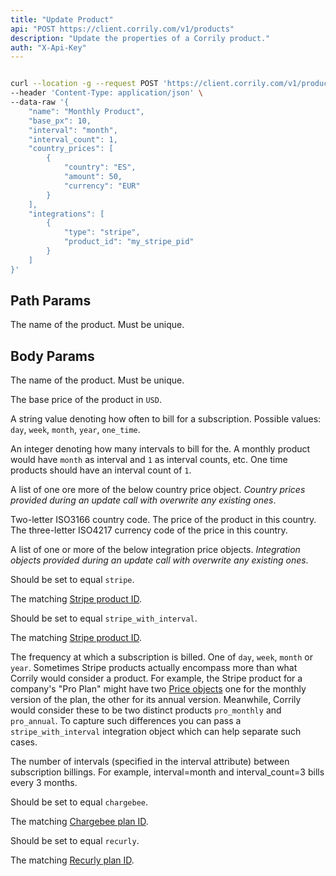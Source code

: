 ```yaml
---
title: "Update Product"
api: "POST https://client.corrily.com/v1/products"
description: "Update the properties of a Corrily product."
auth: "X-Api-Key"
---
```


<RequestExample>

```bash Bash

curl --location -g --request POST 'https://client.corrily.com/v1/products/monthly' \
--header 'Content-Type: application/json' \
--data-raw '{
    "name": "Monthly Product",
    "base_px": 10,
    "interval": "month",
    "interval_count": 1,
    "country_prices": [
        {
            "country": "ES",
            "amount": 50,
            "currency": "EUR"
        }
    ],
    "integrations": [
        {
            "type": "stripe",
            "product_id": "my_stripe_pid"
        }
    ]
}'
```

</RequestExample>

## Path Params

<ParamField body="{product_api_id}" type="string" required>

The name of the product. Must be unique.

</ParamField>

## Body Params

<ParamField body="name" type="string">

The name of the product. Must be unique.

</ParamField>

<ParamField body="base_px" type="float">

The base price of the product in `USD`.

</ParamField>

<ParamField body="interval" type="string">

A string value denoting how often to bill for a subscription. Possible values: `day`, `week`, `month`, `year`, `one_time`.

</ParamField>

<ParamField body="interval_count" type="integer">

An integer denoting how many intervals to bill for the. A monthly product would have `month` as interval and `1` as interval counts, etc.
One time products should have an interval count of `1`.

</ParamField>

<ParamField body="country_prices" type="[object]">

A list of one ore more of the below country price object. _Country prices provided during an update call with overwrite any existing ones_.

<Expandable title="<country_price>">
    <ResponseField name="country" type="enum" required>
        Two-letter ISO3166 country code.
    </ResponseField>
    <ResponseField name="amount" type="float" required>
        The price of the product in this country.
    </ResponseField>
    <ResponseField name="currency" type="enum" required>
        The three-letter ISO4217 currency code of the price in this country.
    </ResponseField>

</Expandable>

</ParamField>

<ParamField body="integrations" type="[object]">

A list of one or more of the below integration price objects. _Integration objects provided during an update call with overwrite any existing ones_.

<Expandable title="<stripe>">

<ResponseField name="type" type="string" required>

Should be set to equal `stripe`.

</ResponseField>
<ResponseField name="stripe_product_id" type="stripe" required>

The matching [Stripe product ID](https://stripe.com/docs/api/products/object#product_object-id).

</ResponseField>

</Expandable>

<Expandable title="<stripe_with_interval>">
<ResponseField name="type" type="string" required>

Should be set to equal `stripe_with_interval`.

</ResponseField>
<ResponseField name="stripe_product_id" type="string" required>

The matching [Stripe product ID](https://stripe.com/docs/api/products/object#product_object-id).

</ResponseField>
<ResponseField name="interval" type="enum" required>

The frequency at which a subscription is billed. One of `day`, `week`, `month` or `year`.
Sometimes Stripe products actually encompass more than what Corrily would consider a product. For example,
the Stripe product for a company's "Pro Plan" might have two
[Price objects](https://stripe.com/docs/api/prices/object)
one for the monthly version of the plan, the other for its annual version. Meanwhile, Corrily would consider
these to be two distinct products `pro_monthly` and `pro_annual`. To capture such differences you can pass
a `stripe_with_interval` integration object which can help separate such cases.

</ResponseField>
<ResponseField name="interval_count" type="integer" required>

The number of intervals (specified in the interval attribute) between subscription billings.
For example, interval=month and interval_count=3 bills every 3 months.

</ResponseField>

</Expandable>

<Expandable title="<chargebee>">
<ResponseField name="type" type="string" required>

Should be set to equal `chargebee`.

</ResponseField>
<ResponseField name="chargebee_plan_id" type="string" required>

The matching [Chargebee plan ID](https://apidocs.chargebee.com/docs/api/plans?prod_cat_ver=1#plan_id).

</ResponseField>
</Expandable>

<Expandable title="<recurly>">
<ResponseField name="type" type="string" required>

Should be set to equal `recurly`.

</ResponseField>
<ResponseField name="chargebee_plan_id" type="string" required>

The matching [Recurly plan ID](https://developers.recurly.com/api/v2021-02-25/index.html#operation/create_plan).

</ResponseField>
</Expandable>

</ParamField>
